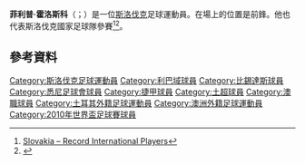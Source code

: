 {{noteTA
|G1=Football
|G2=uefa
}}

{{Infobox football biography
| name                = 菲利普·霍洛斯科 <br/>Filip Hološko
| fullname            = Filip Hološko
| image               = Filip Holosko (1).JPG
| image_size          = 200
| caption =
| birth_date          = {{birth date and age|df=y|1984|1|17}}
| birth_place         = [[斯洛伐克|斯洛伐克]][[皮耶什佳尼|皮耶什佳尼]]
| height              = {{height|m=1.85}}
| position            = [[前鋒|前鋒]]
| currentclub         = 
| clubnumber          = 
| youthyears1 = 1990–1998 | youthclubs1 = MFK Piešťany
| youthyears2 = 1998–2001 | youthclubs2 = [[特倫欽足球俱樂部|特倫钦]]
| years1 = 2001      | clubs1 = [[特倫欽足球俱樂部|特倫钦]]                                   | caps1 = 1   | goals1 = 0
| years2 = 2002–2005 | clubs2 = [[利貝雷茨足球俱樂部|利貝雷茨]]             | caps2 = 54  | goals2 = 17
| years3 = 2006–2008 | clubs3 = {{tsl|en|Manisaspor|馬尼薩體育}}                                   | caps3 = 65  | goals3 = 21
| years4 = 2008–2015 | clubs4 = [[贝西克塔什体操俱乐部|比錫達斯]]                       | caps4 = 144 | goals4 = 42
| years5 = 2011      | clubs5 = → [[伊斯坦堡巴沙克舒希足球會|巴沙克舒希]] (外借) | caps5 = 10  | goals5 = 5
| years6 = 2014–2015 | clubs6 = → {{tsl|en|Çaykur Rizespor||里泽体育}}(外借)                      | caps6 = 25  | goals6 = 2
| years7 = 2015–2017 | clubs7 = [[FC悉尼|FC悉尼]]                                    | caps7 = 52  | goals7 = 18  
| years8 = 2017–2018 | clubs8 = [[巴迪斯拉華施洛雲體育會|施洛雲]]       | caps8 = 40  | goals8 = 9                                                
| years9 = 2019      | clubs9 = [[斯洛瓦茨科足球俱乐部|斯洛瓦茨科]]                      | caps9 = 11  | goals9 = 1 
| years10= 2020      | clubs10= SK烏瓦利                                          | caps10=     | goals10= 
| nationalyears1 = 2005–2015 | nationalteam1 = [[斯洛伐克國家足球隊|斯洛伐克]] | nationalcaps1 = 65 | nationalgoals1 = 8
| club-update         = 
| nationalteam-update = 
}}

'''菲利普·霍洛斯科'''（{{lang-sk|Filip Hološko}}；{{bd|1984年|1月17日}}）是一位[[斯洛伐克|斯洛伐克]]足球運動員。在場上的位置是前鋒。他也代表斯洛伐克國家足球隊參賽<ref>[http://www.rsssf.com/miscellaneous/slow-recintlp.html Slovakia – Record International Players]</ref><ref>{{Cite news | title = Holosko loaned to İstanbul BB | url = http://www.bjk.com.tr/tr/haberler.php?h_no=19416 | publisher = BJK | language = tr | date = 11 January 2011 | accessdate = 11 January 2011 | archive-url = https://web.archive.org/web/20110607075919/http://www.bjk.com.tr/tr/haberler.php?h_no=19416 | archive-date = 2011-06-07 | dead-url = yes }}</ref>。

==參考資料==
{{Reflist}}

{{2010年世界盃足球賽斯洛伐克參賽名單}}

{{DEFAULTSORT:Holosko, Filip}}
[[Category:斯洛伐克足球運動員|Category:斯洛伐克足球運動員]]
[[Category:利巴域球員|Category:利巴域球員]]
[[Category:比錫達斯球員|Category:比錫達斯球員]]
[[Category:悉尼足球會球員|Category:悉尼足球會球員]]
[[Category:捷甲球員|Category:捷甲球員]]
[[Category:土超球員|Category:土超球員]]
[[Category:澳職球員|Category:澳職球員]]
[[Category:土耳其外籍足球運動員|Category:土耳其外籍足球運動員]]
[[Category:澳洲外籍足球運動員|Category:澳洲外籍足球運動員]]
[[Category:2010年世界盃足球賽球員|Category:2010年世界盃足球賽球員]]